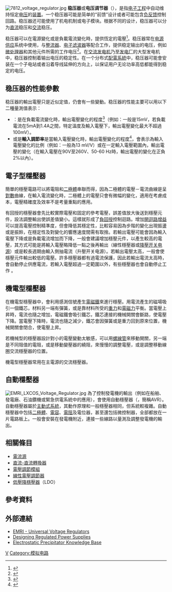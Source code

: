 [[File:7812_voltage_regulator.jpg|thumb]]
'''稳压器'''或'''电压调节器'''（{{lang-en|'''voltage stabilizer'''或'''voltage regulator'''}}），是指[[电子工程|电子工程]]中自动维持恒定[[电压|电压]]的[[調節器|装置]]。一个稳压器可能是简单的“前馈”设计或者可能包含[[负反馈|负反馈]]控制回路。稳压器还可能使用了机电机制或电子模块。根据不同的设计，稳压器可以分为[[直流电|直流]]稳压和[[交流电|交流]]稳压。

稳压器可以在電源變化或是負載電流變化時，提供恆定的電壓<ref>{{cite web |url=http://www.ftups.com.tw/study_avr.htm |title=飛碟UPS |publisher=Ftups.com.tw |accessdate=2014-07-29 |archive-date=2014-08-11 |archive-url=https://web.archive.org/web/20140811064651/http://www.ftups.com.tw/study_avr.htm |dead-url=no }}</ref>。稳压器常在[[电源供应|电源供应]]系统中使用，与[[整流器|整流器]]、[[电子滤波器|电子滤波器]]等配合工作，提供稳定输出的电压，例如[[微处理器|微处理器]]和其他元件所需的工作电压<ref>{{cite web |url=http://www.linear.com.cn/product/LT1528 |title=LT1528 - 微处理器应用的3A低压差稳压器 |publisher=Linear.com.cn |accessdate=2014-07-28 |archive-url=https://web.archive.org/web/20140810090328/http://www.linear.com.cn/product/LT1528 |archive-date=2014-08-10 |dead-url=yes }}</ref>。在[[交流发电机|交流发电机]]乃至[[发电厂|发电厂]]的大型发电机中，稳压器控制着输出电压的稳定性。在一个分布式[[配電系統|配電系統]]中，稳压器可能會安装在一个子电站或者沿着导线延伸的方向上，以保证用户无论功率高低都能得到稳定的电压。

==稳压器的性能參數==
稳压器的輸出電壓只是近似定值，仍會有一些變動。稳压器的性能主要可以用以下二種量測值表示：

*'''{{link-en|負載調節率|Load regulation}}'''：是在負載電流變化時，輸出電壓變化的程度<ref>{{cite web |url=http://www.autooo.net/utf8-classid164-id112376.html |title=什麼是負載調整率與電源調整率 |publisher=Autooo.net |date=2013-07-22 |accessdate=2014-07-29 |archive-url=https://web.archive.org/web/20150426161306/http://www.autooo.net/utf8-classid164-id112376.html |archive-date=2015-04-26 |dead-url=yes }}</ref>（例如：一般是15mV，若負載電流在5mA到1.4A之間，特定溫度及輸入電壓下，輸出電壓變化最大不超過100mV）。
*'''{{link-en|線調節率|Line regulation}}'''或是'''輸入調節率'''是當輸入電壓變化時，輸出電壓變化的程度<ref>{{cite web |url=http://www.maximintegrated.com/cn/glossary/definitions.mvp/term/Line%20Regulation/gpk/200 |title=电子工程术语定义：线性调节 |publisher=Maximintegrated.com |accessdate=2014-07-29 |archive-date=2014-07-29 |archive-url=https://web.archive.org/web/20140729182552/http://www.maximintegrated.com/cn/glossary/definitions.mvp/term/Line%20Regulation/gpk/200 |dead-url=no }}</ref>，會表示為輸入電壓變化的比例（例如：一般為13 mV/V）或在一定輸入電壓範圍內，輸出電壓的變化（在輸入電壓在90V至260V、50-60 Hz時，輸出電壓的變化在正負2%以內）。

==電子型穩壓器==
簡單的穩壓電路可以將電阻和[[二極體|二極體]]串聯而得，因為二極體的電壓－電流曲線是呈[[對數|對數]]曲線，在輸入電流變化時，二極體上的電壓只會有微幅的變化，適用在考慮成本，電壓精確度及效率不是考量重點的應用。

有回授的穩壓器會先比較實際電壓和固定的參考電壓，誤差值放大後送到穩壓元件，設法調整輸出使誤差值變小。這樣就形成了[[負回授|負回授]]控制迴路。增加[[開迴路增益|開迴路增益]]可以提高電壓控制精準度，但會降低其穩定性，比較容易因為步階的變化出現振盪或是振鈴，在穩定性及對變化的響應速度間需有取捨。若輸出電壓可能會因為輸入電壓下降或是負載電流增加而下降，一般會建議增加穩壓元件，以產生較高的電壓，其方式可能是將輸入電壓略降低一點之後再輸出（線性穩壓器或[[降壓轉換器|降壓]][[开关电源|开关电源]]）或是較長週期由輸入側抽電流（升壓开关电源）。若輸出電壓太高，一般會使檼壓元件輸出較低的電壓。許多穩壓器都有過電流保護，因此若輸出電流太高時，會自動停止供應電流，若輸入電壓超過一定範圍以外，有些穩壓器也會自動停止工作<!--(see also: [[Crowbar_(circuit)|crowbar circuits]]).-->。

==機電型穩壓器==
<!--[[File:Simple_electromechanical_voltage_regulator.PNG|thumb]]
[[File:Simple_electromechanical_regulation.PNG|thumb]]-->

在機電型穩壓器中，會利用感測信號產生[[電磁鐵|電磁鐵]]來進行穩壓。用電流產生的磁場吸引一個鐵芯，材料另一端有彈簧，或是靠材料所受的[[重力|重力]]和[[電磁力|電磁力]]平衡。當電壓上昇時，電流也隨之增加，電磁鐵會吸引鐵芯，鐵芯連接的機械開關會斷路，使電壓下降。當電壓下降時，電流也隨之減少，鐵芯會因彈簧或是重力回到原來位置，機械開關會閉合，使電壓上昇。

若機械型的穩壓器設計對小的電壓變動太敏感，可以用[[螺線管|螺線管]]來移動開關，另一端是不同阻值的電阻，或是移動變壓器的繞阻，來慢慢的調整電壓，或是調整移動線圈交流穩壓器的位置。

機電型穩壓器常用在主電源的交流穩壓器。

==自動穩壓器==
[[File:EMRI_LXCOS_Voltage_Regulator.jpg|thumb]]
為了控制發電機的輸出（例如在船舶、發電廠、石油鑽機或緊急供電系統中的應用），會使用自動穩壓器（{{lang-en|automatic voltage regulators}}，簡稱AVR）。自動穩壓器屬於[[主動式系統|主動式系統]]，其動作原理和一般穩壓器相同，但系統較複雜。自動穩壓器中包括[[二極體|二極體]]、[[電容|電容]]、[[電阻|電阻]]及電位器，甚至還包括微控制器，全部都放在一片電路板上。一般會安裝在發電機附近，連接一些線路以量測及調整發電機的輸出。

== 相關條目 ==
{{Portal|电子学}}
*[[電流源|電流源]]
*[[直流-直流轉換器|直流-直流轉換器]]
*[[電壓調節模組|電壓調節模組]]
*[[線性電壓調節器|線性電壓調節器]]
*[[低壓差穩壓器|低壓降穩壓器]]（LDO）

== 參考資料 ==
{{reflist}}

== 外部連結 ==
* [http://www.emri.nl EMRI - Universal Voltage Regulators] {{Wayback|url=http://www.emri.nl/ |date=20200802195215 }}{{en icon}}
* [http://knol.google.com/k/max-iskram/electronic-circuits-design-for/1f4zs8p9zgq0e/4 Designing Regulated Power Supplies]{{dead link|date=2018年1月 |bot=InternetArchiveBot |fix-attempted=yes }}{{en icon}}
* [https://web.archive.org/web/20090201115406/http://neundorfer.com/knowledge_base/electrostatic_precipitators.aspx Electrostatic Precipitator Knowledge Base]{{en icon}}

{{模拟电路}}
{{Authority control}}
[[Category:電子元件|V]]
[[Category:模拟电路|Category:模拟电路]]